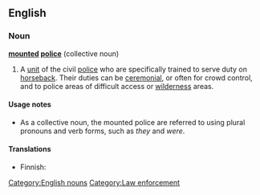 ==English==
{{wikipedia}}
===Noun===
'''[[mounted]] [[police]]''' {{singularonly}} (collective noun) [[Category:English nouns]]

# A [[unit]] of the civil [[police]] who are specifically trained to serve duty on [[horseback#Adverb|horseback]]. Their duties can be [[ceremonial]], or often for crowd control, and to police areas of difficult access or [[wilderness]] areas.


====Usage notes====
* As a collective noun, the mounted police are referred to using plural pronouns and verb forms, such as ''they'' and ''were''.

====Translations====
{{top}}
* Finnish: {{t-|fi|ratsupoliisi}}
{{mid}}
{{bottom}}

[[Category:Law enforcement]]